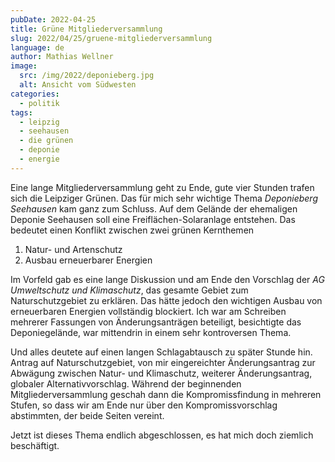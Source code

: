 ```yaml
---
pubDate: 2022-04-25
title: Grüne Mitgliederversammlung
slug: 2022/04/25/gruene-mitgliederversammlung
language: de
author: Mathias Wellner
image:
  src: /img/2022/deponieberg.jpg
  alt: Ansicht vom Südwesten
categories:
  - politik
tags:
  - leipzig
  - seehausen
  - die grünen
  - deponie
  - energie
---
```



Eine lange Mitgliederversammlung geht zu Ende, gute vier Stunden trafen sich die Leipziger Grünen. Das für mich sehr wichtige Thema _Deponieberg Seehausen_ kam ganz zum Schluss. Auf dem Gelände der ehemaligen Deponie Seehausen soll eine Freiflächen-Solaranlage entstehen. Das bedeutet einen Konflikt zwischen zwei grünen Kernthemen

1. Natur- und Artenschutz
1. Ausbau erneuerbarer Energien

Im Vorfeld gab es eine lange Diskussion und am Ende den Vorschlag der _AG Umweltschutz und Klimaschutz_, das gesamte Gebiet zum Naturschutzgebiet zu erklären. Das hätte jedoch den wichtigen Ausbau von erneuerbaren Energien vollständig blockiert. Ich war am Schreiben mehrerer Fassungen von Änderungsanträgen beteiligt, besichtigte das Deponiegelände, war mittendrin in einem sehr kontroversen Thema.

<ResponsiveImage
  src="/img/2022/deponieberg.jpg"
  alt="Ansicht vom Südwesten"
  aspectRatio="4:3"
/>

Und alles deutete auf einen langen Schlagabtausch zu später Stunde hin. Antrag auf Naturschutzgebiet, von mir eingereichter Änderungsantrag zur Abwägung zwischen Natur- und Klimaschutz, weiterer Änderungsantrag, globaler Alternativvorschlag. Während der beginnenden Mitgliederversammlung geschah dann die Kompromissfindung in mehreren Stufen, so dass wir am Ende nur über den Kompromissvorschlag abstimmten, der beide Seiten vereint.

Jetzt ist dieses Thema endlich abgeschlossen, es hat mich doch ziemlich beschäftigt.
